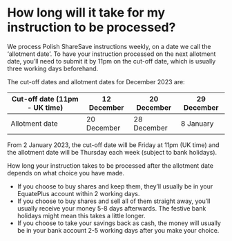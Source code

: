 # How long will it take for my instruction to be processed?

We process Polish ShareSave instructions weekly, on a date we call the ‘allotment date’. To have your instruction processed on the next allotment date, you’ll need to submit it by 11pm on the cut-off date, which is usually three working days beforehand.

The cut-off dates and allotment dates for December 2023 are:

| Cut-off date (11pm - UK time) | 12 December | 20 December | 29 December |
| --- | --- | --- | --- |
| Allotment date | 20 December| 28 December | 8 January |

From 2 January 2023, the cut-off date will be Friday at 11pm (UK time) and the allotment date will be Thursday each week (subject to bank holidays).

How long your instruction takes to be processed after the allotment date depends on what choice you have made.

* If you choose to buy shares and keep them, they’ll usually be in your EquatePlus account within 2 working days.
* If you choose to buy shares and sell all of them straight away, you’ll usually receive your money 5-8 days afterwards. The festive bank holidays might mean this takes a little longer.
* If you choose to take your savings back as cash, the money will usually be in your bank account 2-5 working days after you make your choice.
